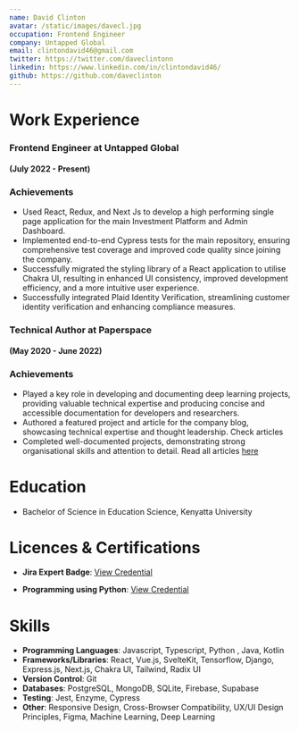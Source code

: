 ```yaml
---
name: David Clinton
avatar: /static/images/davecl.jpg
occupation: Frontend Engineer
company: Untapped Global
email: clintondavid46@gmail.com
twitter: https://twitter.com/daveclintonn
linkedin: https://www.linkedin.com/in/clintondavid46/
github: https://github.com/daveclinton
---
```


# Work Experience

### Frontend Engineer at Untapped Global 
#### (July 2022 - Present)

### Achievements

- Used React, Redux, and Next Js to develop a high performing single page application for the main Investment Platform and Admin Dashboard.
- Implemented end-to-end Cypress tests for the main repository, ensuring comprehensive test coverage and improved code quality since joining the company.
- Successfully migrated the styling library of a React application to utilise Chakra UI, resulting in enhanced UI consistency, improved development efficiency, and a more intuitive user experience.
- Successfully integrated Plaid Identity Verification, streamlining customer identity verification and enhancing compliance measures.

### Technical Author at Paperspace
#### (May 2020 - June 2022)

### Achievements

- Played a key role in developing and documenting deep learning projects, providing valuable technical expertise and producing concise and accessible documentation for developers and researchers.
- Authored a featured project and article for the company blog, showcasing technical expertise and thought leadership. Check articles
- Completed well-documented projects, demonstrating strong organisational skills and attention to detail. Read all articles [here](https://blog.paperspace.com/author/david-clinton/)

# Education

- Bachelor of Science in Education Science, Kenyatta University

# Licences & Certifications

- **Jira Expert Badge**: [View Credential](https://university.atlassian.com/student/award/KqTVy5BAt4LMm8EmGZtXuPxw)

- **Programming using Python**: [View Credential](https://s3-us-west-2.amazonaws.com/udacity-printer/production/certificates/0dec6f54-a13d-49d6-9f79-b179457dda4f.pdf)

# Skills

- **Programming Languages**: Javascript, Typescript, Python , Java, Kotlin
- **Frameworks/Libraries**: React, Vue.js, SvelteKit, Tensorflow, Django, Express.js, Next.js, Chakra UI, Tailwind, Radix UI
- **Version Control**: Git
- **Databases**: PostgreSQL, MongoDB, SQLite, Firebase, Supabase
- **Testing**: Jest, Enzyme, Cypress
- **Other**: Responsive Design, Cross-Browser Compatibility, UX/UI Design Principles, Figma, Machine Learning, Deep Learning